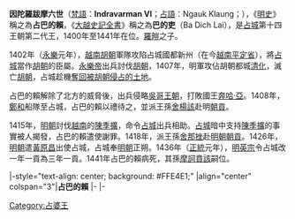 {{Infobox monarch
| name               =因陀羅跋摩六世
| title              = [[占婆|占婆]][[占城君主列表|國王]]
| image              =
| caption            =
| reign              =1400年—1441年
| coronation         = 
| investiture        =
| full name          =
| native_lang1       =別名 
| native_lang1_name1 =巴的吏、占巴的賴
| birth_date         =？
| birth_place        =[[占婆|占婆]]
| death_date         =1441年
| death_place        =[[占婆|占婆]][[毘闍耶|毘闍耶]]
| burial_date        =
| burial_place       =
| predecessor        =[[羅皚|羅皚]]
| successor          =[[摩訶賁該|摩訶賁該]] 
| queen              =
| consort            = 
| spouse             =
| spouse 1            =
| spouse 2             =
| spouse 3           =
| spouse 4           =
| spouse 5           =
| spouse 6           =
| spouse 7           =
| offspring          = 
| royal house        =[[第十四王朝_(占婆)|第十四王朝]]
| dynasty            = 
| father             =
| mother             =
| children           =
| religion           =[[印度教|印度教]]
}}
'''因陀羅跋摩六世'''（[[梵語|梵語]]：'''Indravarman VI'''；[[占語|占語]]：Ngauk Klaung；{{bd|？||1441年|catIdx=S占}}），《[[明史|明史]]》稱之為'''占巴的賴'''，《[[大越史記全書|大越史記全書]]》稱之為'''巴的吏'''（Ba Dich Lai），是[[占城|占城]]第十四王朝第二代王，1400年至1441年在位。[[羅皚|羅皚]]之子。

1402年（[[永樂|永樂]]元年），[[越南|越南]][[胡朝|胡朝]]軍隊攻陷占城國都新州（在今[[越南|越南]][[平定省|平定省]]），將[[占城|占城]]當作[[胡朝|胡朝]]的臣屬。[[永樂帝|永樂帝]]出兵討伐[[胡朝|胡朝]]，1407年，明軍攻佔胡朝都城[[清化市|清化]]，滅亡[[胡朝|胡朝]]，占城趁機[[越占戰爭_(1400年–1407年)|奪回被胡朝侵占的土地]]。

占巴的賴解除了北方的威脅後，出兵侵略[[吳哥王朝|吳哥王朝]]，打敗國王[[奔哈·亞|奔哈·亞]]。1408年，[[鄭和|鄭和]]船隊至占城，占巴的賴以禮待之，並派王孫[[舍楊該|舍楊該]]赴明[[朝貢|朝貢]]。

1415年，[[明朝|明朝]]討伐[[越南|越南]]的[[陳季擴|陳季擴]]，命令[[占城|占城]]出兵相助。[[占城|占城]]暗中支持[[陳季擴|陳季擴]]的事實被人揭發，占巴的賴遣使謝罪。1418年，派王孫[[舍那挫|舍那挫]]赴[[明朝|明朝]][[朝貢|朝貢]]。1426年，[[明朝|明朝]]遣[[黃原昌|黃原昌]]出使占城，占城奉[[明朝|明朝]]正朔。1436年（[[正统_(年号)|正統]]元年），[[明英宗|明英宗]]令占城改一年一貢為三年一貢。1441年占巴的賴病死，其孫[[摩訶賁該|摩訶賁該]]嗣位。

{{start box}}
|-style="text-align: center; background: #FFE4E1;"
|align="center" colspan="3"|'''占巴的賴'''
|-
{{s-before|[[羅皚|羅皚]]}}
{{s-title|[[占城君主列表#第十四王朝|占婆第十四王朝君主]]|1400年—1441年}}
{{s-after|[[摩訶賁該|摩訶賁該]]}}
|-
{{s-before|[[羅皚|羅皚]]}}
{{s-title|[[占城君主列表#第十四王朝|占婆國王]]|1400年—1441年}}
{{s-after|[[摩訶賁該|摩訶賁該]]}}
{{end box}}
{{占婆君主}}
{{君王小作品}}

[[Category:占婆王|Category:占婆王]]